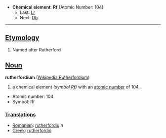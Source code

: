 *'''Chemical element''': '''Rf''' (Atomic Number: 104)
**Last: [[Lawrencium|Lr]]
**Next: [[Dubnium|Db]]
----
==[[Etymology]]==

# Named after Rutherford

==[[Noun]]==
'''rutherfordium''' ([[en:Rutherfordium|Wikipedia:Rutherfordium]])

# a chemical element ''(symbol Rf)'' with an [[atomic number]] of 104.
*Atomic number: 104
*Symbol: Rf

===[[Translations]]===

*[[Romanian]]: [[rutherfordiu]] ''n''
*[[Greek]]: [[rutherfordio]]